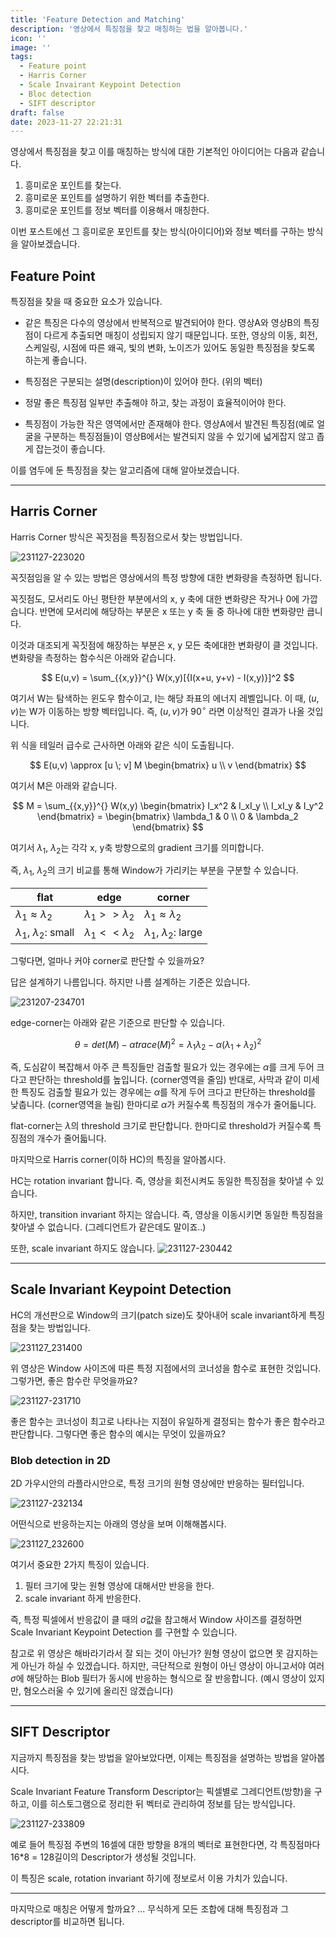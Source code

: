 ```yaml
---
title: 'Feature Detection and Matching'
description: '영상에서 특징점을 찾고 매칭하는 법을 알아봅니다.'
icon: ''
image: ''
tags:
  - Feature point
  - Harris Corner
  - Scale Invairant Keypoint Detection
  - Bloc detection
  - SIFT descriptor
draft: false
date: 2023-11-27 22:21:31
---
```


영상에서 특징점을 찾고 이를 매칭하는 방식에 대한 기본적인 아이디어는 다음과 같습니다.

1. 흥미로운 포인트를 찾는다.
2. 흥미로운 포인트를 설명하기 위한 벡터를 추출한다.
3. 흥미로운 포인트를 정보 벡터를 이용해서 매칭한다.

이번 포스트에선 그 흥미로운 포인트를 찾는 방식(아이디어)와 정보 벡터를 구하는 방식을 알아보겠습니다.

## Feature Point

특징점을 찾을 때 중요한 요소가 있습니다.

- 같은 특징은 다수의 영상에서 반복적으로 발견되어야 한다.
    영상A와 영상B의 특징점이 다르게 추출되면 매칭이 성립되지 않기 때문입니다.
    또한, 영상의 이동, 회전, 스케일링, 시점에 따른 왜곡, 빛의 변화, 노이즈가 있어도 동일한 특징점을 찾도록 하는게 좋습니다.

- 특징점은 구분되는 설명(description)이 있어야 한다. (위의 벡터)
- 정말 좋은 특징점 일부만 추출해야 하고, 찾는 과정이 효율적이어야 한다.
- 특징점이 가능한 작은 영역에서만 존재해야 한다.
    영상A에서 발견된 특징점(예로 얼굴을 구분하는 특징점들)이 영상B에서는 발견되지 않을 수 있기에 넓게잡지 않고 좁게 잡는것이 좋습니다.

이를 염두에 둔 특징점을 찾는 알고리즘에 대해 알아보겠습니다.

---

## Harris Corner

Harris Corner 방식은 꼭짓점을 특징점으로서 찾는 방법입니다.

![231127-223020](/posts/final_03/231127-223020.png)

꼭짓점임을 알 수 있는 방법은 영상에서의 특정 방향에 대한 변화량을 측정하면 됩니다.

꼭짓점도, 모서리도 아닌 평탄한 부분에서의 x, y 축에 대한 변화량은 작거나 0에 가깝습니다.
반면에 모서리에 해당하는 부분은 x 또는 y 축 둘 중 하나에 대한 변화량만 큽니다.

이것과 대조되게 꼭짓점에 해장하는 부분은 x, y 모든 축에대한 변화량이 클 것입니다.
변화량을 측정하는 함수식은 아래와 같습니다.

$$
E(u,v) = \sum_{{x,y}}^{} W(x,y)[{I(x+u, y+v) - I(x,y)}]^2
$$

여기서 W는 탐색하는 윈도우 함수이고, I는 해당 좌표의 에너지 레벨입니다.
이 때, $(u,v)$는 W가 이동하는 방향 벡터입니다.
즉, $(u,v)$가 90$^{\circ}$ 라면 이상적인 결과가 나올 것입니다.

위 식을 테일러 급수로 근사하면 아래와 같은 식이 도출됩니다.

$$
E(u,v) \approx [u \; v] M \begin{bmatrix}
u \\
v
\end{bmatrix}
$$

여기서 M은 아래와 같습니다.

$$
M = \sum_{{x,y}}^{} W(x,y) \begin{bmatrix}
I_x^2 & I_xI_y \\
I_xI_y & I_y^2
\end{bmatrix}
= \begin{bmatrix}
\lambda_1 & 0 \\
0 & \lambda_2
\end{bmatrix}
$$

여기서 $\lambda_1$, $\lambda_2$는 각각 x, y축 방향으로의 gradient 크기를 의미합니다.

즉, $\lambda_1$, $\lambda_2$의 크기 비교를 통해 Window가 가리키는 부분을 구분할 수 있습니다.

| flat | edge | corner |
|---|---|---|
| $\lambda_1 \approx \lambda_2$ | $\lambda_1 >> \lambda_2$ | $\lambda_1 \approx \lambda_2$ |
| $\lambda_1$, $\lambda_2$: small | $\lambda_1 << \lambda_2$ | $\lambda_1$, $\lambda_2$: large |

그렇다면, 얼마나 커야 corner로 판단할 수 있을까요?

답은 설계하기 나름입니다.
하지만 나름 설계하는 기준은 있습니다.

![231207-234701](/posts/final_03/231207-234701.png)

edge-corner는 아래와 같은 기준으로 판단할 수 있습니다.

$$
\theta = det(M) - \alpha trace(M)^2 = \lambda_1 \lambda_2 - \alpha(\lambda_1 + \lambda_2)^2
$$

즉, 도심같이 복잡해서 아주 큰 특징들만 검출할 필요가 있는 경우에는 $\alpha$를 크게 두어 크다고 판단하는 threshold를 높입니다. (corner영역을 줄임)
반대로, 사막과 같이 미세한 특징도 검출할 필요가 있는 경우에는 $\alpha$를 작게 두어 크다고 판단하는 threshold를 낮춥니다. (corner영역을 늘림)
한마디로 $\alpha$가 커질수록 특징점의 개수가 줄어듧니다.

flat-corner는 $\lambda$의 threshold 크기로 판단합니다.
한마디로 threshold가 커질수록 특징점의 개수가 줄어듧니다.

마지막으로 Harris corner(이하 HC)의 특징을 알아봅시다.

HC는 rotation invariant 합니다.
즉, 영상을 회전시켜도 동일한 특징점을 찾아낼 수 있습니다.

하지만, transition invariant 하지는 않습니다.
즉, 영상을 이동시키면 동일한 특징점을 찾아낼 수 없습니다. (그레디언트가 같은데도 말이죠..)

또한, scale invariant 하지도 않습니다.
![231127-230442](/posts/final_03/231127-230442.png)

---

## Scale Invariant Keypoint Detection

HC의 개선판으로 Window의 크기(patch size)도 찾아내어 scale invariant하게 특징점을 찾는 방법입니다.

![231127_231400](/posts/final_03/231127_231400.gif)

위 영상은 Window 사이즈에 따른 특정 지점에서의 코너성을 함수로 표현한 것입니다.
그렇가면, 좋은 함수란 무엇을까요?

![231127-231710](/posts/final_03/231127-231710.png)

좋은 함수는 코너성이 최고로 나타나는 지점이 유일하게 결정되는 함수가 좋은 함수라고 판단합니다.
그렇다면 좋은 함수의 예시는 무엇이 있을까요?

### Blob detection in 2D

2D 가우시안의 라플라시안으로, 특정 크기의 원형 영상에만 반응하는 필터입니다.

![231127-232134](/posts/final_03/231127-232134.png)

어떤식으로 반응하는지는 아래의 영상을 보며 이해해봅시다.

![231127_232600](/posts/final_03/231127_232600.gif)

여기서 중요한 2가지 특징이 있습니다.

1. 필터 크기에 맞는 원형 영상에 대해서만 반응을 한다.
2. scale invariant 하게 반응한다.

즉, 특정 픽셀에서 반응값이 클 때의 $\sigma$값을 참고해서 Window 사이즈를 결정하면 Scale Invariant Keypoint Detection 를 구현할 수 있습니다.

참고로 위 영상은 해바라기라서 잘 되는 것이 아닌가? 원형 영상이 없으면 못 감지하는게 아닌가 하실 수 있겠습니다.
하지만, 극단적으로 원형이 아닌 영상이 아니고서야 여러 $\sigma$에 해당하는 Blob 필터가 동시에 반응하는 형식으로 잘 반응합니다.
(예시 영상이 있지만, 혐오스러울 수 있기에 올리진 않겠습니다)

---

## SIFT Descriptor

지금까지 특징점을 찾는 방법을 알아보았다면, 이제는 특징점을 설명하는 방법을 알아봅시다.

Scale Invariant Feature Transform Descriptor는 픽셀별로 그레디언트(방향)을 구하고, 이를 히스토그램으로 정리한 뒤 벡터로 관리하여 정보를 담는 방식입니다.

![231127-233809](/posts/final_03/231127-233809.png)

예로 들어 특징점 주변의 16셀에 대한 방향을 8개의 벡터로 표현한다면, 각 특징점마다 16*8 = 128길이의 Descriptor가 생성될 것입니다.

이 특징은 scale, rotation invariant 하기에 정보로서 이용 가치가 있습니다.

---

마지막으로 매칭은 어떻게 할까요?
... 무식하게 모든 조합에 대해 특징점과 그 descriptor를 비교하면 됩니다.